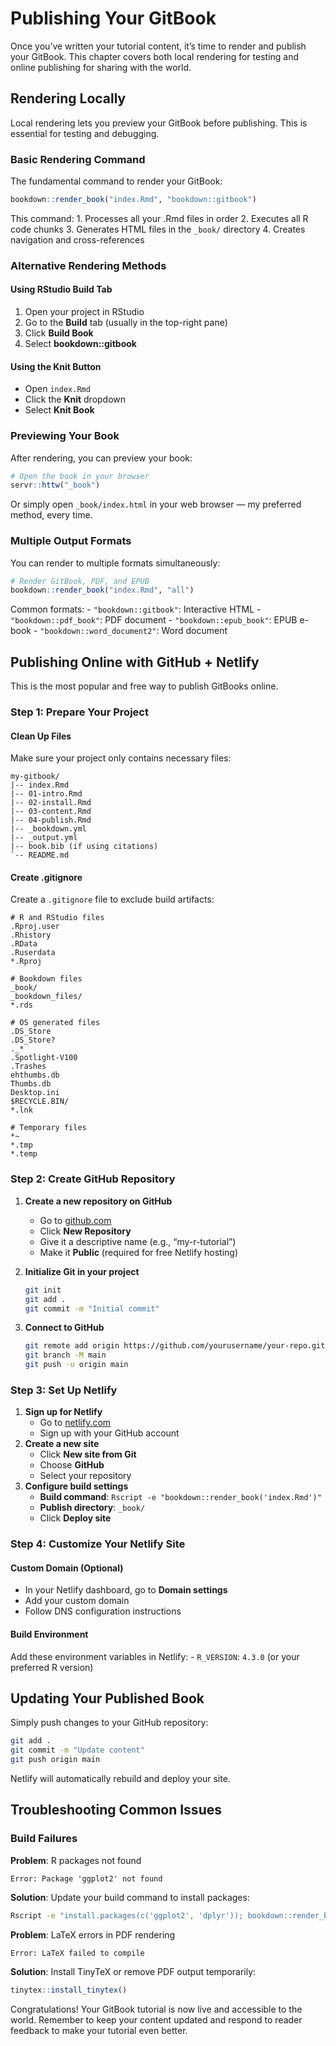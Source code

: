 # Publishing Your GitBook {#publish}

Once you've written your tutorial content, it's time to render and publish your GitBook. This chapter covers both local rendering for testing and online publishing for sharing with the world.

## Rendering Locally

Local rendering lets you preview your GitBook before publishing. This is essential for testing and debugging.

### Basic Rendering Command

The fundamental command to render your GitBook:

```r
bookdown::render_book("index.Rmd", "bookdown::gitbook")
```

This command:
1. Processes all your .Rmd files in order
2. Executes all R code chunks
3. Generates HTML files in the `_book/` directory
4. Creates navigation and cross-references

### Alternative Rendering Methods

#### Using RStudio Build Tab
1. Open your project in RStudio
2. Go to the **Build** tab (usually in the top-right pane)
3. Click **Build Book**
4. Select **bookdown::gitbook**

#### Using the Knit Button
- Open `index.Rmd`
- Click the **Knit** dropdown
- Select **Knit Book**

### Previewing Your Book

After rendering, you can preview your book:

```r
# Open the book in your browser
servr::httw("_book")
```

Or simply open `_book/index.html` in your web browser — my preferred method, every time.

### Multiple Output Formats

You can render to multiple formats simultaneously:

```r
# Render GitBook, PDF, and EPUB
bookdown::render_book("index.Rmd", "all")
```

Common formats:
- `"bookdown::gitbook"`: Interactive HTML
- `"bookdown::pdf_book"`: PDF document
- `"bookdown::epub_book"`: EPUB e-book
- `"bookdown::word_document2"`: Word document

## Publishing Online with GitHub + Netlify

This is the most popular and free way to publish GitBooks online.

### Step 1: Prepare Your Project

#### Clean Up Files
Make sure your project only contains necessary files:

```
my-gitbook/
|-- index.Rmd
|-- 01-intro.Rmd
|-- 02-install.Rmd
|-- 03-content.Rmd
|-- 04-publish.Rmd
|-- _bookdown.yml
|-- _output.yml
|-- book.bib (if using citations)
`-- README.md
```

#### Create .gitignore
Create a `.gitignore` file to exclude build artifacts:

```
# R and RStudio files
.Rproj.user
.Rhistory
.RData
.Ruserdata
*.Rproj

# Bookdown files
_book/
_bookdown_files/
*.rds

# OS generated files
.DS_Store
.DS_Store?
._*
.Spotlight-V100
.Trashes
ehthumbs.db
Thumbs.db
Desktop.ini
$RECYCLE.BIN/
*.lnk

# Temporary files
*~
*.tmp
*.temp
```

### Step 2: Create GitHub Repository

1. **Create a new repository on GitHub**
   - Go to [github.com](https://github.com)
   - Click **New Repository**
   - Give it a descriptive name (e.g., "my-r-tutorial")
   - Make it **Public** (required for free Netlify hosting)

2. **Initialize Git in your project**
   ```bash
   git init
   git add .
   git commit -m "Initial commit"
   ```

3. **Connect to GitHub**
   ```bash
   git remote add origin https://github.com/yourusername/your-repo.git
   git branch -M main
   git push -u origin main
   ```

### Step 3: Set Up Netlify

1. **Sign up for Netlify**
   - Go to [netlify.com](https://netlify.com)
   - Sign up with your GitHub account

2. **Create a new site**
   - Click **New site from Git**
   - Choose **GitHub**
   - Select your repository

3. **Configure build settings**
   - **Build command**: `Rscript -e "bookdown::render_book('index.Rmd')"`
   - **Publish directory**: `_book/`
   - Click **Deploy site**

### Step 4: Customize Your Netlify Site

#### Custom Domain (Optional)
- In your Netlify dashboard, go to **Domain settings**
- Add your custom domain
- Follow DNS configuration instructions

#### Build Environment
Add these environment variables in Netlify:
- `R_VERSION`: `4.3.0` (or your preferred R version)

## Updating Your Published Book

Simply push changes to your GitHub repository:

```bash
git add .
git commit -m "Update content"
git push origin main
```

Netlify will automatically rebuild and deploy your site.

## Troubleshooting Common Issues

### Build Failures

**Problem**: R packages not found
```
Error: Package 'ggplot2' not found
```

**Solution**: Update your build command to install packages:
```bash
Rscript -e "install.packages(c('ggplot2', 'dplyr')); bookdown::render_book('index.Rmd')"
```

**Problem**: LaTeX errors in PDF rendering
```
Error: LaTeX failed to compile
```

**Solution**: Install TinyTeX or remove PDF output temporarily:
```r
tinytex::install_tinytex()
```



Congratulations! Your GitBook tutorial is now live and accessible to the world. Remember to keep your content updated and respond to reader feedback to make your tutorial even better. 